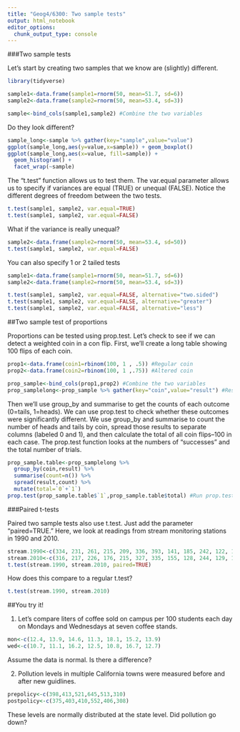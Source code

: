 ```yaml
---
title: "Geog4/6300: Two sample tests"
output: html_notebook
editor_options: 
  chunk_output_type: console
---
```


###Two sample tests

Let's start by creating two samples that we know are (slightly) different.
```r
library(tidyverse)

sample1<-data.frame(sample1=rnorm(50, mean=51.7, sd=6))
sample2<-data.frame(sample2=rnorm(50, mean=53.4, sd=3))

sample<-bind_cols(sample1,sample2) #Combine the two variables
```

Do they look different?
```r
sample_long<-sample %>% gather(key="sample",value="value")
ggplot(sample_long,aes(y=value,x=sample)) + geom_boxplot() 
ggplot(sample_long,aes(x=value, fill=sample)) + 
  geom_histogram() + 
  facet_wrap(~sample)
```

The "t.test" function allows us to test them. The var.equal parameter allows us to specify if variances are equal (TRUE) or unequal (FALSE). Notice the different degrees of freedom between the two tests.
```r
t.test(sample1, sample2, var.equal=TRUE) 
t.test(sample1, sample2, var.equal=FALSE) 
```

What if the variance is really unequal?
```r
sample2<-data.frame(sample2=rnorm(50, mean=53.4, sd=50))
t.test(sample1, sample2, var.equal=FALSE)
```

You can also specify 1 or 2 tailed tests
```r
sample1<-data.frame(sample1=rnorm(50, mean=51.7, sd=6))
sample2<-data.frame(sample2=rnorm(50, mean=53.4, sd=3))

t.test(sample1, sample2, var.equal=FALSE, alternative="two.sided")
t.test(sample1, sample2, var.equal=FALSE, alternative="greater")
t.test(sample1, sample2, var.equal=FALSE, alternative="less")
```

##Two sample test of proportions

Proportions can be tested using prop.test. Let's check to see if we can detect a weighted coin in a con flip. First, we'll create a long table showing 100 flips of each coin.
```r
prop1<-data.frame(coin1=rbinom(100, 1 , .5)) #Regular coin
prop2<-data.frame(coin2=rbinom(100, 1 ,.75)) #Altered coin

prop_sample<-bind_cols(prop1,prop2) #Combine the two variables
prop_samplelong<-prop_sample %>% gather(key="coin",value="result") #Reshape the dataset so all values are in one column
```

Then we'll use group_by and summarise to get the counts of each outcome (0=tails, 1=heads). We can use prop.test to check whether these outcomes were significantly different. We use group_by and summarise to count the number of heads and tails by coin, spread those results to separate columns (labeled 0 and 1), and then calculate the total of all coin flips--100 in each case. The prop.test function looks at the numbers of "successes" and the total number of trials.

```r
prop_sample.table<-prop_samplelong %>%
  group_by(coin,result) %>%
  summarise(count=n()) %>%
  spread(result,count) %>%
  mutate(total=`0`+`1`)
prop.test(prop_sample.table$`1`,prop_sample.table$total) #Run prop.test on the table
```


###Paired t-tests

Paired two sample tests also use t.test. Just add the parameter "paired=TRUE." Here, we look at readings from stream monitoring stations in 1990 and 2010.

```r
stream.1990<-c(334, 231, 261, 215, 209, 336, 393, 141, 185, 242, 122, 195, 421, 226)
stream.2010<-c(316, 217, 226, 176, 215, 327, 335, 155, 128, 244, 129, 175, 379, 196)
t.test(stream.1990, stream.2010, paired=TRUE) 
```

How does this compare to a regular t.test?
```r
t.test(stream.1990, stream.2010)
```


##You try it!

1) Let's compare liters of coffee sold on campus per 100 students each day on Mondays and Wednesdays at seven coffee stands. 
```r
mon<-c(12.4, 13.9, 14.6, 11.3, 18.1, 15.2, 13.9)
wed<-c(10.7, 11.1, 16.2, 12.5, 10.8, 16.7, 12.7)
```

Assume the data is normal. Is there a difference?


2) Pollution levels in multiple California towns were measured before and after new guidlines. 
```r
prepolicy<-c(398,413,521,645,513,310)
postpolicy<-c(375,403,410,552,406,308)
```

These levels are normally distributed at the state level. Did pollution go down?

